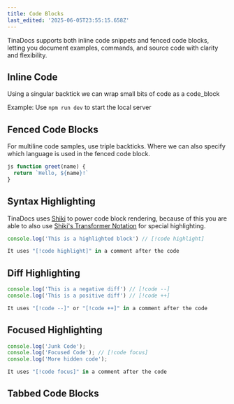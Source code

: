 ```yaml
---
title: Code Blocks
last_edited: '2025-06-05T23:55:15.658Z'
---
```


TinaDocs supports both inline code snippets and fenced code blocks, letting you document examples, commands, and source code with clarity and flexibility.

## Inline Code

Using a singular backtick we can wrap small bits of code as a code\_block

Example: Use `npm run dev` to start the local server

## Fenced Code Blocks

For multiline code samples, use triple backticks. Where we can also specify which language is used in the fenced code block.

```javascript
js function greet(name) {
  return `Hello, ${name}!`
}
```

## Syntax Highlighting

TinaDocs uses [Shiki](https://shiki.style/) to power code block rendering, because of this you are able to also use [Shiki's Transformer Notation](https://shiki.style/guide/transformers) for special highlighting.

```javascript
console.log('This is a highlighted block') // [!code highlight]

It uses "[!code highlight]" in a comment after the code
```

## Diff Highlighting

```javascript
console.log('This is a negative diff') // [!code --]
console.log('This is a positive diff') // [!code ++]

It uses "[!code --]" or "[!code ++]" in a comment after the code
```

## Focused Highlighting

```javascript
console.log('Junk Code');
console.log('Focused Code'); // [!code focus]
console.log('More hidden code');

It uses "[!code focus]" in a comment after the code
```

## Tabbed Code Blocks

<queryResponseTabs response="const LLAMAS = '100';" query="const CONTENT_MANAGEMENT = 'Optimized';" />
